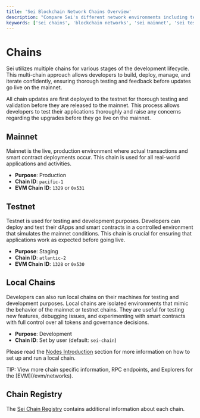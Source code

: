 ```yaml
---
title: 'Sei Blockchain Network Chains Overview'
description: "Compare Sei's different network environments including testnet, mainnet, and local chains, with detailed chain IDs and purposes for each development stage."
keywords: ['sei chains', 'blockchain networks', 'sei mainnet', 'sei testnet', 'chain registry']
---
```



# Chains

Sei utilizes multiple chains for various stages of the development lifecycle.
This multi-chain approach allows developers to build, deploy, manage, and
iterate confidently, ensuring thorough testing and feedback before updates go
live on the mainnet.

<Callout type="info">All chain updates are first deployed to the testnet for thorough testing and validation before they are released to the mainnet. This process allows developers to test their applications thoroughly and raise any concerns regarding the upgrades before they go live on the mainnet.</Callout>

## Mainnet

Mainnet is the live, production environment where actual transactions and
smart contract deployments occur. This chain is used for all real-world
applications and activities.

- **Purpose**: Production
- **Chain ID**: `pacific-1`
- **EVM Chain ID**: `1329` or `0x531`

## Testnet

Testnet is used for testing and development purposes. Developers can
deploy and test their dApps and smart contracts in a controlled environment that
simulates the mainnet conditions. This chain is crucial for ensuring that
applications work as expected before going live.

- **Purpose**: Staging
- **Chain ID**: `atlantic-2`
- **EVM Chain ID**: `1328` or `0x530`

## Local Chains

Developers can also run local chains on their machines for testing and
development purposes. Local chains are isolated environments that mimic the
behavior of the mainnet or testnet chains. They are useful for testing
new features, debugging issues, and experimenting with smart contracts with full
control over all tokens and governance decisions.

- **Purpose**: Development
- **Chain ID**: Set by user (default: `sei-chain`)

Please read the [Nodes Introduction](/node) section for more
information on how to set up and run a local chain.

<Callout type="info" emoji="💡">
  TIP: View more chain specific information, RPC endpoints, and Explorers for the [EVM](/evm/networks).
</Callout>

## Chain Registry

The [Sei Chain Registry](https://github.com/sei-protocol/chain-registry)
contains additional information about each chain.
